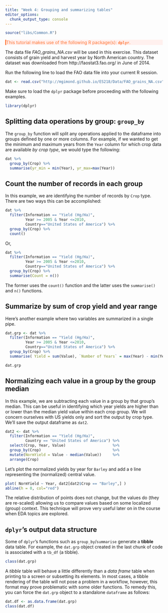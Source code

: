 ```yaml
---
title: "Week 4: Grouping and summarizing tables"
editor_options: 
  chunk_output_type: console
---
```


```r
source("libs/Common.R")
```


<div style="color:#ff7535; background-color:#fff0ee ;	border-left-style: solid">
This tutorial makes use of the following R package(s): **`dplyr`**.
</div>
 


The data file  *FAO_grains_NA.csv* will be used in this exercise. This dataset consists of grain yield and harvest year by North American country. The dataset was downloaded from http://faostat3.fao.org/ in June of 2014. 

Run the following line to load the FAO data file into your current R session.

```r
dat <- read.csv("http://mgimond.github.io/ES218/Data/FAO_grains_NA.csv", header=TRUE)
```

Make sure to load the `dplyr` package before proceeding with the following examples. 

```r
library(dplyr)
```

## Splitting data operations by group: `group_by`

The `group_by` function will split any operations applied to the dataframe into groups defined by one or more columns. For example, if we wanted to get the minimum and maximum years from the `Year` column for which crop data are available *by crop type*, we would type the following:

```r
dat %>% 
  group_by(Crop) %>% 
  summarise(yr_min = min(Year), yr_max=max(Year))
```

## Count the number of records in each group

In this example, we are identifying the number of records by `Crop` type. There are two ways this can be accomplished:

```r
dat %>%
  filter(Information == "Yield (Hg/Ha)", 
         Year >= 2005 & Year <=2010, 
         Country=="United States of America") %>%
  group_by(Crop) %>%
  count()
```

Or,

```r
dat %>%
  filter(Information == "Yield (Hg/Ha)", 
         Year >= 2005 & Year <=2010, 
         Country=="United States of America") %>%
  group_by(Crop) %>%
  summarise(Count = n())
```

The former uses the `count()` function and the latter uses the `summarise()` and `n()` functions.

## Summarize by sum of crop yield and year range

Here's another example where two variables are summarized in a single pipe.

```r
dat.grp <- dat %>%
  filter(Information == "Yield (Hg/Ha)", 
         Year >= 2005 & Year <=2010, 
         Country=="United States of America") %>%
  group_by(Crop) %>%
  summarise( Yield = sum(Value), `Number of Years` = max(Year) - min(Year)) 

dat.grp
```

## Normalizing each value in a group by the group median

In this example, we are subtracting each value in a group by that group's median. This can be useful in identifying which year yields are higher than or lower than the median yield value within each crop group. We will concern ourselves with US yields only and sort the output by crop type. We'll save the output dataframe as `dat2`.

```r
dat2 <- dat %>% 
  filter(Information == "Yield (Hg/Ha)",
         Country == "United States of America") %>%
  select(Crop, Year, Value)                     %>%
  group_by(Crop)                                %>%
  mutate(NormYield = Value - median(Value))     %>%
  arrange(Crop)
```

Let's plot the normalized yields by year for `Barley` and add a `0` line representing the (normalized) central value.

```r
plot( NormYield ~ Year, dat2[dat2$Crop == "Barley",] )
abline(h = 0, col="red")
```

The relative distribution of points does not change, but the values do (they are re-scaled) allowing us to compare values based on some localized (group) context. This technique will prove very useful later on in the course when EDA topics are explored.

## `dplyr`'s output data structure

Some of `dplyr`'s functions such as `group_by`/`summarise` generate a **tibble** data table. For example, the `dat.grp` object created in the last chunk of code is associated with a `tb_df` (a tibble).

```r
class(dat.grp)
```

A *tibble* table will behave a little differently than a *data frame* table when printing to a screen or subsetting its elements. In most cases, a tibble rendering of the table will not pose a problem in a workflow, however, this format may prove problematic with some older functions. To remedy this, you can force the `dat.grp` object to a standalone `dataframe` as follows:

```r
dat.df <- as.data.frame(dat.grp)
class(dat.df)
```
